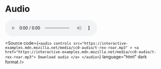 
<Meta title="Atoms/Multimedia/Audio" />

# Audio

<Unstyled>
  <audio
    controls
    src="https://interactive-examples.mdn.mozilla.net/media/cc0-audio/t-rex-roar.mp3"
  >
    <a href="https://interactive-examples.mdn.mozilla.net/media/cc0-audio/t-rex-roar.mp3">
      Download audio
    </a>
  </audio>
</Unstyled>

<Source
  code={`
    <audio
      controls
      src="https://interactive-examples.mdn.mozilla.net/media/cc0-audio/t-rex-roar.mp3"
    >
      <a href="https://interactive-examples.mdn.mozilla.net/media/cc0-audio/t-rex-roar.mp3">
        Download audio
      </a>
    </audio>
  `}
  language="html"
  dark
  format
/>